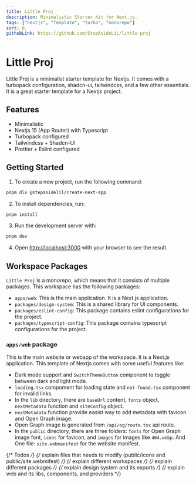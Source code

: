 ```yaml
---
title: Little Proj
description: Minimalistic Starter Kit for Next.js.
tags: ["nextjs", "Template", "turbo", "monorepo"]
sort: 0,
githubLink: https://github.com/StepAsideLiL/little-proj
---
```


# Little Proj

Little Proj is a minimalist starter template for Nextjs. It comes with a turbopack configuration, shadcn-ui, tailwindcss, and a few other essentials. It is a great starter template for a Nextjs project.

## Features

- Minimalistic
- Nextjs 15 (App Router) with Typescript
- Turbopack configured
- Tailwindcss + Shadcn-UI
- Prettier + Eslint configured

## Getting Started

1. To create a new project, run the following command:

```bash
pnpm dlx @stepasidelil/create-next-app
```

2. To install dependencies, run:

```bash
pnpm install
```

3. Run the development server with:

```bash
pnpm dev
```

4. Open [http://localhost:3000](http://localhost:3000) with your browser to see the result.

## Workspace Packages

`Little Proj` is a monorepo, which means that it consists of multiple packages. This workspace has the following packages:

- `apps/web`: This is the main application. It is a Next.js application.
- `packages/design-system`: This is a shared library for UI components.
- `packages/eslint-config`: This package contains eslint configurations for the project.
- `packages/typescript-config`: This package contains typescript configurations for the project.

### `apps/web` package

This is the main website or webapp of the workspace. It is a Next.js application. This template of Nextjs comes with some useful features like:

- Dark mode support and `SwitchThemeButton` component to toggle between dark and light mode.
- `loading.tsx` compoment for loading state and `not-found.tsx` component for invalid links.
- In the `lib` directory, there are `baseUrl` content, `fonts` object, `nextMetadata` function and `siteConfig` object.
- `nextMetadata` function provide easist way to add metadata with favicon and Open Graph image.
- Open Graph image is generated from `/api/og/route.tsx` api route.
- In the `public` directory, there are three folders: `fonts` for Open Graph image font, `icons` for favicon, and `images` for images like `404.webp`. And One file: `site.webmanifest` for the website manifest.

{/* Todos */}
{/* explain files that needs to modify (public/icons and public/site.webmifest) */}
{/* explain different workspaces */}
{/* explain different packages */}
{/* explain design system and its exports */}
{/* explain web and its libs, components, and providers */}
